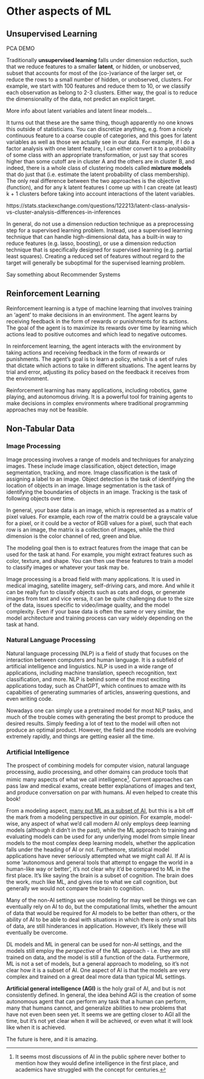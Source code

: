 # Other aspects of ML
## Unsupervised Learning

PCA DEMO


Traditionally **unsupervised learning** falls under dimension reduction, such that we reduce features to a smaller **latent**, or hidden, or unobserved, subset that accounts for most of the (co-)variance of the larger set, or reduce the rows to a small number of hidden, or unobserved, clusters. For example, we start with 100 features and reduce them to 10, or we classify each observation as belong to 2-3 clusters. Either way, the goal is to reduce the dimensionality of the data, not predict an explicit target.

More info about latent variables and latent linear models...

It turns out that these are the same thing, though apparently no one knows this outside of statisticians. You can discretize anything, e.g. from a nicely continuous feature to a coarse couple of categories, and this goes for latent variables as well as those we actually see in our data. For example, if I do a factor analysis with one latent feature, I can either convert it to a probability of some class with an appropriate transformation, or just say that scores higher than some cutoff are in cluster A and the others are in cluster B, and indeed, there is a whole class of clustering models called **mixture models** that do just that (i.e. estimate the latent probability of class membership). The only real difference between the two approaches is the objective (function), and for any k latent features I come up with I can create (at least) k + 1 clusters before taking into account interactions of the latent variables. 

https://stats.stackexchange.com/questions/122213/latent-class-analysis-vs-cluster-analysis-differences-in-inferences

::: {.callout-tip}
In general, do not use a dimension reduction technique as a preprocessing step for a supervised learning problem.  Instead, use a supervised learning technique that can handle high-dimensional data, has a built-in way to reduce features (e.g. lasso, boosting), or use a dimension reduction technique that is specifically designed for supervised learning (e.g. partial least squares). Creating a reduced set of features without regard to the target will generally be suboptimal for the supervised learning problem.
:::

Say something about Recommender Systems

## Reinforcement Learning

Reinforcement learning is a type of machine learning that involves training an 'agent' to make decisions in an environment. The agent learns by receiving feedback in the form of rewards or punishments for its actions. The goal of the agent is to maximize its rewards over time by learning which actions lead to positive outcomes and which lead to negative outcomes.

In reinforcement learning, the agent interacts with the environment by taking actions and receiving feedback in the form of rewards or punishments. The agent's goal is to learn a policy, which is a set of rules that dictate which actions to take in different situations. The agent learns by trial and error, adjusting its policy based on the feedback it receives from the environment.

Reinforcement learning has many applications, including robotics, game playing, and autonomous driving. It is a powerful tool for training agents to make decisions in complex environments where traditional programming approaches may not be feasible.


## Non-Tabular Data

### Image Processing

Image processing involves a range of models and techniques for analyzing images. These include image classification, object detection, image segmentation, tracking, and more. Image classification is the task of assigning a label to an image. Object detection is the task of identifying the location of objects in an image. Image segmentation is the task of identifying the boundaries of objects in an image. Tracking is the task of following objects over time.

In general, your base data is an image, which is represented as a matrix of pixel values. For example, each row of the matrix could be a grayscale value for a pixel, or it could be a vector of RGB values for a pixel, such that each row is an image, the matrix is a collection of images, while the third dimension is the color channel of red, green and blue.

The modeling goal then is to extract features from the image that can be used for the task at hand. For example, you might extract features such as color, texture, and shape. You can then use these features to train a model to classify images or whatever your task may be.

Image processing is a broad field with many applications. It is used in medical imaging, satellite imagery, self-driving cars, and more. And while it can be really fun to classify objects such as cats and dogs, or generate images from text and vice versa, it can be quite challenging due to the size of the data, issues specific to video/image quality, and the model complexity.  Even if your base data is often the same or very similar, the model architecture and training process can vary widely depending on the task at hand.



### Natural Language Processing

Natural language processing (NLP) is a field of study that focuses on the interaction between computers and human language. It is a subfield of artificial intelligence and linguistics. NLP is used in a wide range of applications, including machine translation, speech recognition, text classification, and more. NLP is behind some of the most exciting applications today, such as ChatGPT, which continues to amaze with its capabities of generating summaries of articles, answering questions, and even writing code.

Nowadays one can simply use a pretrained model for most NLP tasks, and much of the trouble comes with generating the best prompt to produce the desired results.  Simply feeding a lot of text to the model will often not produce an optimal product. However, the field and the models are evolving extremely rapidly, and things are getting easier all the time.

### Artificial Intelligence

The prospect of combining models for computer vision, natural language processing, audio processing, and other domains can produce tools that mimic many aspects of what we call intelligence[^intel]. Current approaches can pass law and medical exams, create better explanations of images and text, and produce conversation on par with humans.  AI even helped to create this book!

[^intel]: It seems most discussions of AI in the public sphere never bother to mention how they would define intelligence in the first place, and academics have struggled with the concept for centuries.

From a modeling aspect, [many put ML as a subset of AI](https://azure.microsoft.com/en-us/resources/cloud-computing-dictionary/artificial-intelligence-vs-machine-learning), but this is a bit off the mark from a modeling perspective in our opinion. For example, model-wise, any aspect of what we'd call modern AI only employs deep learning models (although it didn't in the past), while the ML approach to training and evaluating models can be used for any underlying model from simple linear models to the most complex deep learning models, whether the application falls under the heading of AI or not. Furthemore, statistical model applications have never seriously attempted what we might call AI.  If AI is some 'autonomous and general tools that attempt to engage the world in a human-like way or better', it's not clear why it'd be compared to ML in the first place. It's like saying the brain is a subset of cognition. The brain does the work, much like ML, and gives rise to what we call cognition, but generally we would not compare the brain to cognition. 

Many of the non-AI settings we use modeling for may well be things we can eventually rely on AI to do, but the computational limits, whether the amount of data that would be required for AI models to be better than others, or the ability of AI to be able to deal with situations in which there is *only* small bits of data, are still hinderances in application. However, it's likely these will eventually be overcome.


DL models and ML in general can be used for non-AI settings, and the models still employ the *perspective* of the ML approach - i.e. they are still trained on data, and the model is still a function of the data. Furthermore, ML is not a set of models, but a general approach to modeling, so it's not clear how it is a subset of AI. One aspect of AI is that the models are very complex and trained on a great deal more data than typical ML settings.



**Artificial general intelligence (AGI)** is the holy grail of AI, and but is not consistently defined. In general, the idea behind AGI is the creation of some autonomous agent that can perform any task that a human can perform, many that humans cannot, and generalize abilities to new problems that have not even been seen yet. It seems we are getting closer to AGI all the time, but it's not yet clear when it will be achieved, or even what it will look like when it is achieved.




The future is here, and it is amazing.

